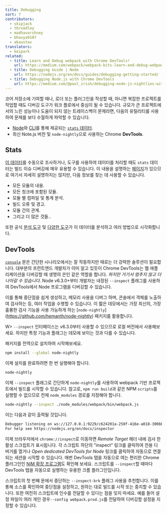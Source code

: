 ```yaml
---
title: Debugging
sort: 7
contributors:
  - skipjack
  - tbroadley
  - madhavarshney
  - bhavya9107
  - akaustav
translators:
  - keipark
related:
  - title: Learn and Debug webpack with Chrome DevTools!
    url: https://medium.com/webpack/webpack-bits-learn-and-debug-webpack-with-chrome-dev-tools-da1c5b19554
  - title: Debugging Guide | Node
    url: https://nodejs.org/en/docs/guides/debugging-getting-started/
  - title: Debugging Node.js with Chrome DevTools
    url: https://medium.com/@paul_irish/debugging-node-js-nightlies-with-chrome-devtools-7c4a1b95ae27
---
```


코어 저장소에 기여할 때나, 로더 또는 플러그인을 작성할 때, 아니면 복잡한 프로젝트를 작업할 때도 디버깅 도구가 워크 플로에서 중심이 될 수 있습니다. 규모가 큰 프로젝트에서의 느린 성능이나 도움이 되지 않는 트레이스백이 문제라면, 다음의 유틸리티를 사용하여 문제를 보다 수월하게 파악할 수 있습니다.

-  [Node](/api/node/#stats-object)와 [CLI](/api/cli/#common-options)를 통해 제공되는 [`stats` 데이터](/api/stats).
-  최신 Note.js 버전 및 `node-nightly`으로 사용하는 Chrome **DevTools**.

## Stats

[이 데이터](/api/stats)를 수동으로 조사하거나, 도구를 사용하여 데이터를 처리할 때도 `stats` 데이터는 빌드 이슈 디버깅에 매우 유용할 수 있습니다. 이 내용을 설명하는 [페이지](/api/stats)가 있으므로 여기서 자세히 설명하지는 않지만, 다음 정보를 찾는 데 사용할 수 있습니다.

- 모든 모듈의 내용.
- 모든 청크에 포함된 모듈.
- 모듈 별 컴파일 및 통계 분석.
- 빌드 오류 및 경고.
- 모듈 간의 관계.
- 그리고 더 많은 것들..

또한 공식 [분석 도구](https://github.com/webpack/analyse) 및 [다양한 도구](/guides/code-splitting/#bundle-analysis)가 이 데이터를 분석하고 여러 방법으로 시각화합니다.

## DevTools

[`console`](https://nodejs.org/api/console.html) 문은 간단한 시나리오에서는 잘 작동하지만 때로는 더 강력한 솔루션이 필요합니다. 대부분의 프런트엔드 개발자가 이미 알고 있듯이 Chrome DevTools는 웹 애플리케이션을 디버깅할 때 생명의 은인 같은 역할을 합니다. _하지만 거기서 멈추지 않고 더 나아갈 수 있습니다_. Node v6.3.0+부터 개발자는 내장된 `--inspect` 플래그를 사용하여 DevTools에서 Node 프로그램을 디버깅할 수 있습니다.

이를 통해 중단점을 쉽게 생성하고, 메모리 사용을 디버그 하며, 콘솔에서 객체를 노출하여 검사하는 등, 여러 작업을 수행할 수 있습니다. 이 짧은 데모에서는 가장 최신의, 가장 훌륭한 검사 기능을 사용 가능하게 하는 [`node-nightly`] (https://github.com/hemanth/node-nightly) 패키지를 활용합니다.

W> `--inspect` 인터페이스는 v6.3.0부터 사용할 수 있으므로 로컬 버전에서 사용해보세요. 하지만 특정 기능과 플래그는 데모에 보이는 것과 다를 수 있습니다.

패키지를 전역으로 설치하여 시작해보세요.

```bash
npm install --global node-nightly
```

이제 설치를 완료하려면 한 번 실행해야 합니다.

```bash
node-nightly
```

이제 `--inspect` 플래그로 간단하게 `node-nightly`를 사용하여 webpack 기반 프로젝트에서 빌드를 시작할 수 있습니다. 참고로, `npm run build`과 같은 NPM `scripts`를 실행할 수 없으므로 전체 `node_modules` 경로를 지정해야 합니다.

```bash
node-nightly --inspect ./node_modules/webpack/bin/webpack.js
```

이는 다음과 같이 출력될 것입니다.

```bash
Debugger listening on ws://127.0.0.1:9229/c624201a-250f-416e-a018-300bbec7be2c
For help see https://nodejs.org/en/docs/inspector
```

이제 브라우저에서 `chrome://inspect`로 이동하면 _Remote Target_ 헤더 내에 검사 한 활성 스크립트가 표시됩니다. 각 스크립트 하단의 "inspect" 링크를 클릭하여 전용 디버거를 열거나 _Open dedicated DevTools for Node_ 링크를 클릭하여 자동으로 연결되는 세션을 시작할 수 있습니다. 매번 DevTools 탭을 자동으로 여는 편리한 Chrome 플러그인인 [NiM 확장 프로그램](https://chrome.google.com/webstore/detail/nodejs-v8-inspector-manag/gnhhdgbaldcilmgcpfddgdbkhjohddkj)도 확인해 보세요. 스크립트를 `--inspect`할 때마다 DevTools 탭을 자동으로 실행하는 유용한 크롬 플러그인입니다.

스크립트의 첫 번째 문에서 중단하는 `--inspect-brk` 플래그 사용을 추천합니다. 이를 통해 소스를 확인하여 중단점을 설정하고, 원하는 대로 빌드를 시작 또는 중지할 수 있습니다. 또한 여전히 스크립트에 인수를 전달할 수 있다는 점을 잊지 마세요. 예를 들어 설정 파일이 여러 개인 경우`--config webpack.prod.js`를 전달하여 디버깅할 설정을 지정할 수 있습니다.